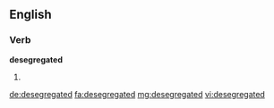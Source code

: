 ==English==

===Verb===
'''desegregated'''

# {{past of|desegregate}}

[[de:desegregated]]
[[fa:desegregated]]
[[mg:desegregated]]
[[vi:desegregated]]